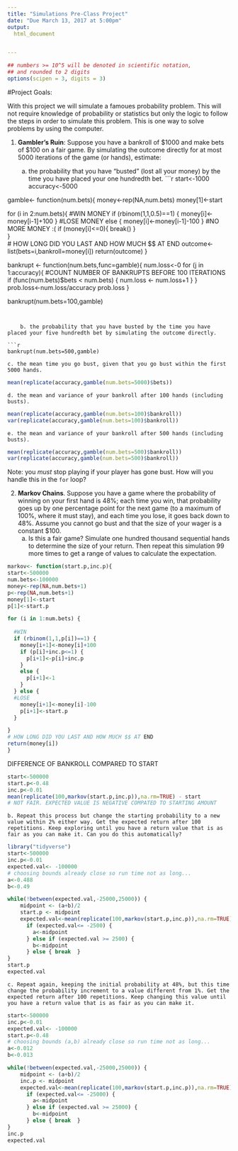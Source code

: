 ```yaml
---
title: "Simulations Pre-Class Project"
date: "Due March 13, 2017 at 5:00pm"
output:
  html_document


---
```


<style type="text/css">
.table {

    width: 80%;
    margin-left:10%; 
    margin-right:10%;
}
</style>
```r
## numbers >= 10^5 will be denoted in scientific notation,
## and rounded to 2 digits
options(scipen = 3, digits = 3)
```




#Project Goals:


With this project we will simulate a famoues probability problem. This will not require knowledge of probability or statistics but only the logic to follow the steps in order to simulate this problem. This is one way to solve problems by using the computer. 

 1. **Gambler's Ruin**: Suppose you have a bankroll of $1000 and make bets of $100 on a fair game. By simulating the outcome directly for at most 5000 iterations of the game (or hands), estimate:
 
    a. the probability that you have "busted" (lost all your money) by the time you have placed your one hundredth bet. 
```r
start<-1000
accuracy<-5000


gamble<- function(num.bets){
money<-rep(NA,num.bets)
money[1]<-start

for (i in 2:num.bets){
  #WIN MONEY
  if (rbinom(1,1,0.5)==1) { money[i]<-money[i-1]+100 } 
  #LOSE MONEY
  else { money[i]<-money[i-1]-100  }
  #NO MORE MONEY :(
  if (money[i]<=0){
    break()
  }  
}  
# HOW LONG DID YOU LAST AND HOW MUCH $$ AT END
outcome<-list(bets=i,bankroll=money[i])
return(outcome)
}


bankrupt <- function(num.bets,func=gamble){
num.loss<-0
  for (j in 1:accuracy){
  #COUNT NUMBER OF BANKRUPTS BEFORE 100 ITERATIONS  
  if (func(num.bets)$bets < num.bets) { num.loss <- num.loss+1 }
  } 
prob.loss<-num.loss/accuracy
prob.loss
}


bankrupt(num.bets=100,gamble)
```
    
    
    b. the probability that you have busted by the time you have placed your five hundredth bet by simulating the outcome directly. 
    
```r
bankrupt(num.bets=500,gamble)
```

    c. the mean time you go bust, given that you go bust within the first 5000 hands.
    
```r
mean(replicate(accuracy,gamble(num.bets=5000)$bets))
```

    d. the mean and variance of your bankroll after 100 hands (including busts).
    
```r
mean(replicate(accuracy,gamble(num.bets=100)$bankroll))
var(replicate(accuracy,gamble(num.bets=100)$bankroll))
```


    e. the mean and variance of your bankroll after 500 hands (including busts).
    
```r
mean(replicate(accuracy,gamble(num.bets=500)$bankroll))
var(replicate(accuracy,gamble(num.bets=500)$bankroll))
```

 
Note: you *must* stop playing if your player has gone bust. How will you handle this in the `for` loop?




2. **Markov Chains**. Suppose you have a game where the probability of winning on your first hand is 48%; each time you win, that probability goes up by one percentage point for the next game (to a maximum of 100%, where it must stay), and each time you lose, it goes back down to 48%. Assume you cannot go bust and that the size of your wager is a constant $100.
    a. Is this a fair game? Simulate one hundred thousand sequential hands to determine the size of your return. Then repeat this simulation 99 more times to get a range of values to calculate the expectation.
    
```r

markov<- function(start.p,inc.p){
start<-500000
num.bets<-100000
money<-rep(NA,num.bets+1)
p<-rep(NA,num.bets+1)
money[1]<-start
p[1]<-start.p

for (i in 1:num.bets) {
  
  #WIN
  if (rbinom(1,1,p[i])==1) { 
    money[i+1]<-money[i]+100
    if (p[i]+inc.p<=1) {
      p[i+1]<-p[i]+inc.p
    }
    else { 
      p[i+1]<-1 
    }
  } else {
  #LOSE
    money[i+1]<-money[i]-100
    p[i+1]<-start.p
  }

}
# HOW LONG DID YOU LAST AND HOW MUCH $$ AT END
return(money[i])
}
```
 
DIFFERENCE OF BANKROLL COMPARED TO START 
```r
start<-500000
start.p<-0.48
inc.p<-0.01
mean(replicate(100,markov(start.p,inc.p)),na.rm=TRUE) - start
# NOT FAIR. EXPECTED VALUE IS NEGATIVE COMPATED TO STARTING AMOUNT
```

    b. Repeat this process but change the starting probability to a new value within 2% either way. Get the expected return after 100 repetitions. Keep exploring until you have a return value that is as fair as you can make it. Can you do this automatically?
    
```r
library("tidyverse")
start<-500000
inc.p<-0.01
expected.val<- -100000
# choosing bounds already close so run time not as long...
a<-0.488
b<-0.49

while(!between(expected.val,-25000,25000)) {
    midpoint <- (a+b)/2
    start.p <- midpoint  
    expected.val<-mean(replicate(100,markov(start.p,inc.p)),na.rm=TRUE) - start
      if (expected.val<= -2500) { 
        a<-midpoint
      } else if (expected.val >= 2500) {
        b<-midpoint
      } else { break  }
}
start.p
expected.val
```

    c. Repeat again, keeping the initial probability at 48%, but this time change the probability increment to a value different from 1%. Get the expected return after 100 repetitions. Keep changing this value until you have a return value that is as fair as you can make it. 
```r
start<-500000
inc.p<-0.01
expected.val<- -100000
start.p<-0.48
# choosing bounds (a,b) already close so run time not as long...
a<-0.012
b<-0.013

while(!between(expected.val,-25000,25000)) {
    midpoint <- (a+b)/2
    inc.p <- midpoint  
    expected.val<-mean(replicate(100,markov(start.p,inc.p)),na.rm=TRUE) - start
      if (expected.val<= -25000) { 
        a<-midpoint
      } else if (expected.val >= 25000) {
        b<-midpoint
      } else { break  }
}
inc.p
expected.val
```

 